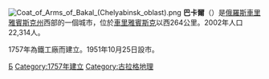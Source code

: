{{coord|54|56|N|58|48|E|display=title}}
{{otheruses|subject=[[俄羅斯|俄羅斯]]城市|other=一名[[荷蘭|荷蘭]]足球運動員|奥特曼·巴卡尔}}
[[File:Coat_of_Arms_of_Bakal_(Chelyabinsk_oblast).png|right]]
'''巴卡爾'''（{{lang-ru|Бака́л}}）是[[俄羅斯|俄羅斯]][[車里雅賓斯克州|車里雅賓斯克州]]西部的一個城市，位於[[車里雅賓斯克|車里雅賓斯克]]以西264公里。2002年人口22,314人。

1757年為鐵工廠而建立。1951年10月25日設市。

{{車里雅賓斯克州城市}}

[[Category:車里雅賓斯克州城市|Б]]
[[Category:1757年建立|Category:1757年建立]]
[[Category:古拉格地理|Category:古拉格地理]]
